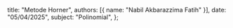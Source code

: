   title: "Metode Horner",
  authors: [{ name: "Nabil Akbarazzima Fatih" }],
  date: "05/04/2025",
  subject: "Polinomial",
};
